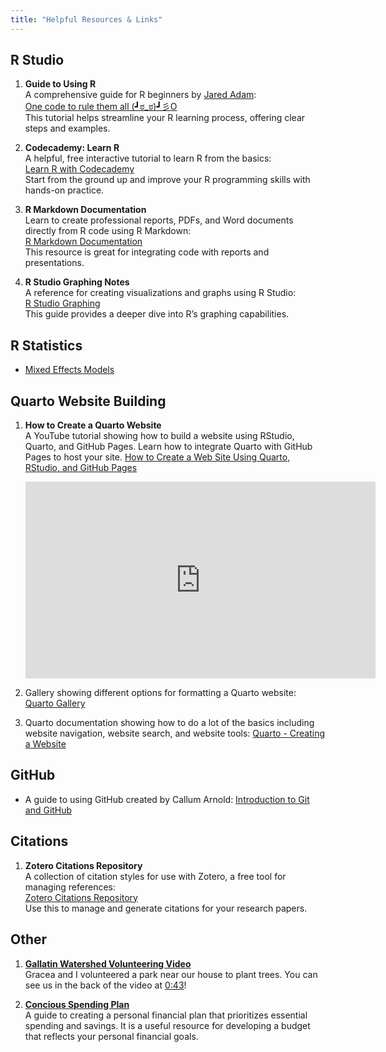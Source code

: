 ```yaml
---
title: "Helpful Resources & Links"
---
```


## R Studio

1. **Guide to Using R**  
   A comprehensive guide for R beginners by [Jared Adam](https://www.linkedin.com/in/jared-adam-24b107241/):  
   [One code to rule them all (┛ಠ_ಠ)┛彡O](https://jared-adam-psu.github.io/R-Tutorial-for-Tooker-Lab/)  
   This tutorial helps streamline your R learning process, offering clear steps and examples.

2. **Codecademy: Learn R**  
   A helpful, free interactive tutorial to learn R from the basics:  
   [Learn R with Codecademy](https://www.codecademy.com/learn/learn-r?utm_source=pepperjam&utm_medium=affiliate&utm_term=159404&clickId=4716939938&pj_creativeid=8-12462&pj_publisherid=159404)  
   Start from the ground up and improve your R programming skills with hands-on practice.

3. **R Markdown Documentation**  
   Learn to create professional reports, PDFs, and Word documents directly from R code using R Markdown:  
   [R Markdown Documentation](https://rmarkdown.rstudio.com/lesson-1.html)  
   This resource is great for integrating code with reports and presentations.

4. **R Studio Graphing Notes**  
   A reference for creating visualizations and graphs using R Studio:  
   [R Studio Graphing](https://www.jeffdoser.com/files/for875/_book/)  
   This guide provides a deeper dive into R's graphing capabilities.

## R Statistics
-   [Mixed Effects Models](https://meghan.rbind.io/blog/2022-06-28-a-beginners-guide-to-mixed-effects-models)

## Quarto Website Building

1. **How to Create a Quarto Website**  
   A YouTube tutorial showing how to build a website using RStudio, Quarto, and GitHub Pages. Learn how to integrate Quarto with GitHub Pages to host your site.
   <a href="https://youtu.be/YN75YXaLFGM?si=RyCG23IMBwFUKsO8" target="_blank">How to Create a Web Site Using Quarto, RStudio, and GitHub Pages</a>  
   
   <iframe width="560" height="315" src="https://www.youtube.com/embed/YN75YXaLFGM" frameborder="0" allowfullscreen></iframe>
2. Gallery showing different options for formatting a Quarto website: [Quarto Gallery](https://quarto.org/docs/gallery/)
3. Quarto documentation showing how to do a lot of the basics including website navigation, website search, and website tools: <a href="https://quarto.org/docs/websites/" target="_blank">Quarto - Creating a Website</a>

## GitHub

-   A guide to using GitHub created by [Callum Arnold](https://www.linkedin.com/in/arnold-c/){style="text-decoration: none;"}: <a href="https://psu-git.callumarnold.com" target="_blank">Introduction to Git and GitHub</a>

## Citations

1. **Zotero Citations Repository**  
   A collection of citation styles for use with Zotero, a free tool for managing references:  
   [Zotero Citations Repository](https://www.zotero.org/styles)  
   Use this to manage and generate citations for your research papers.

## Other 
1. **<a href="https://youtu.be/65MAB0qRtAE?si=beO8jD5t5SOJzooF" target="_blank">Gallatin Watershed Volunteering Video</a>**  
   Gracea and I volunteered a park near our house to plant trees. You can see us in the back of the video at <a href="https://youtu.be/65MAB0qRtAE?t=42" target="_blank">0:43</a>!  
    

2. **<a href="https://www.iwillteachyoutoberich.com/c-conscious-spending-plan/" target="_blank">Concious Spending Plan</a>**  
   A guide to creating a personal financial plan that prioritizes essential spending and savings. It is a useful resource for developing a budget that reflects your personal financial goals.
